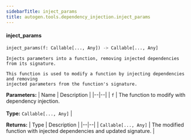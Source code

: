 ```yaml
---
sidebarTitle: inject_params
title: autogen.tools.dependency_injection.inject_params
---
```


<code class="doc-symbol doc-symbol-heading doc-symbol-function"></code>
#### inject_params

```python
inject_params(f: Callable[..., Any]) -> Callable[..., Any]
```

    Injects parameters into a function, removing injected dependencies from its signature.
    
    This function is used to modify a function by injecting dependencies and removing
    injected parameters from the function's signature.

<b>Parameters:</b>
| Name | Description |
|--|--|
| `f` | The function to modify with dependency injection.<br/><br/>**Type:** `Callable[..., Any]` |

<b>Returns:</b>
| Type | Description |
|--|--|
| `Callable[..., Any]` | The modified function with injected dependencies and updated signature. |

<br />